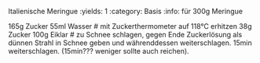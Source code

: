 Italienische Meringue
:yields: 1
:category: Basis
:info: für 300g Meringue

165g Zucker
55ml Wasser
# mit Zuckerthermometer auf 118°C erhitzen
38g Zucker
100g Eiklar
# zu Schnee schlagen, gegen Ende Zuckerlösung als dünnen Strahl in Schnee geben und währenddessen weiterschlagen.
  15min weiterschlagen. (15min??? weniger sollte auch reichen).



